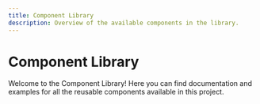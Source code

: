 ```yaml
---
title: Component Library
description: Overview of the available components in the library.
---
```


# Component Library

Welcome to the Component Library! Here you can find documentation and examples for all the reusable components available in this project. 